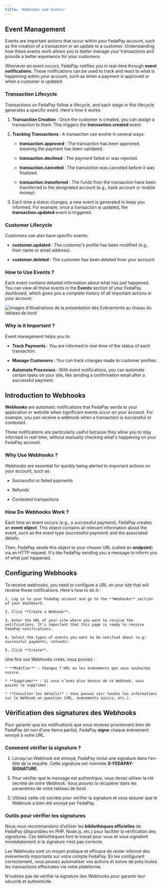 ```yaml
---
title: 'Webhooks and Events'
---
```


## Event Management

Events are important actions that occur within your FedaPay account, such as the creation of a transaction or an update to a customer. Understanding how these events work allows you to better manage your transactions and provide a better experience for your customers.

Whenever an event occurs, FedaPay notifies you in real-time through **event notifications**. These notifications can be used to track and react to what is happening within your account, such as when a payment is approved or when a customer is updated.

### Transaction Lifecycle

Transactions on FedaPay follow a lifecycle, and each stage in this lifecycle generates a specific event. Here's how it works:

1. **Transaction Creation** :  Once the customer is created, you can assign a transaction to them. This triggers the **transaction.created** event.

2. **Tracking Transactions** :  A transaction can evolve in several ways:

   * **transaction.approved** : The transaction has been approved, meaning the payment has been validated.

   * **transaction.declined** : The payment failed or was rejected.

   * **transaction.canceled** : The transaction was canceled before it was finalized.

   * **transaction.transferred** : The funds from the transaction have been transferred to the designated account (e.g., bank account or mobile money).

3. Each time a status changes, a new event is generated to keep you informed. For example, once a transaction is updated, the **transaction.updated** event is triggered.

### Customer Lifecycle

Customers can also have specific events:

* **customer.updated** : The customer’s profile has been modified (e.g., their name or email address).

* **customer.deleted** : The customer has been deleted from your account.

### How to Use Events ?

Each event contains detailed information about what has just happened. You can view all these events in the **Events** section of your FedaPay dashboard, which gives you a complete history of all important actions in your account.

![images d’illlustrations de la présentation des Evènements au niveau du tableau de bord](https://res.cloudinary.com/dvilp6td2/image/upload/v1731926324/Events-presentation_pou7bt.png)

### Why is it Important ?

Event management helps you to:

* **Track Payments** : You are informed in real-time of the status of each transaction.

* **Manage Customers** : You can track changes made to customer profiles.

* **Automate Processes** : With event notifications, you can automate certain tasks on your site, like sending a confirmation email after a successful payment.

## Introduction to Webhooks

**Webhooks** are automatic notifications that FedaPay sends to your application or website when significant events occur on your account. For example, you can receive a webhook when a transaction is successful or contested.

These notifications are particularly useful because they allow you to stay informed in real-time, without manually checking what's happening on your FedaPay account.

### Why Use Webhooks ?

Webhooks are essential for quickly being alerted to important actions on your account, such as:

* Successful or failed payments

* Refunds

* Contested transactions

### How Do Webhooks Work ?

Each time an event occurs (e.g., a successful payment), FedaPay creates an **event object**. This object contains all relevant information about the event, such as the event type (successful payment) and the associated details.

Then, FedaPay sends this object to your chosen URL (called an **endpoint**) via an HTTP request. It's like FedaPay sending you a message to inform you of what just happened.

## Configuring Webhooks

<Steps>
  <Step title="Create a Webhook">
    To receive webhooks, you need to configure a URL on your site that will receive these notifications. Here's how to do it:

    1. Log in to your FedaPay account and go to the **Webhooks** section of your dashboard.

    2. Click **Create a Webhook**.

    3. Enter the URL of your site where you want to receive the notifications. It's important that this page is ready to receive FedaPay notifications.

    4. Select the types of events you want to be notified about (e.g: successful payments, refunds).

    5. Click **Create**.
  </Step>

  <Step title="Gérer vos Webhooks">
    Une fois vos Webhooks créés, vous pouvez :

    * **Modifier** : Changez l'URL ou les événements que vous souhaitez suivre.

    * **Supprimer** : Si vous n’avez plus besoin de ce Webhook, vous pouvez le supprimer.

    * **Consulter les détails** : Vous pouvez voir toutes les informations sur le Webhook en question (URL, événements suivis, etc.).
  </Step>
</Steps>

## Vérification des signatures des Webhooks

Pour garantir que les notifications que vous recevez proviennent bien de FedaPay (et non d'une tierce partie), FedaPay **signe** chaque événement envoyé à votre URL.

### Comment vérifier la signature ?

1. Lorsqu'un Webhook est envoyé, FedaPay inclut une signature dans l'en-tête de la requête. Cette signature est nommée **X-FEDAPAY-SIGNATURE**.

2. Pour vérifier que le message est authentique, vous devez utiliser la clé secrète de votre Webhook. Vous pouvez la récupérer dans les paramètres de votre tableau de bord.

3. Utilisez cette clé secrète pour vérifier la signature et vous assurer que le Webhook a bien été envoyé par FedaPay.

### Outils pour vérifier les signatures

Nous vous recommandons d’utiliser les **bibliothèques officielles** de FedaPay (disponibles en PHP, Node.js, etc.) pour faciliter la vérification des signatures. Ces bibliothèques font le travail pour vous et vous signalent immédiatement si la signature n’est pas correcte.

Les Webhooks sont un moyen pratique et efficace de rester informé des événements importants sur votre compte FedaPay. En les configurant correctement, vous pouvez automatiser vos actions et suivre de près toutes les transactions effectuées via votre plateforme.

N'oubliez pas de vérifier la signature des Webhooks pour garantir leur sécurité et authenticité.
